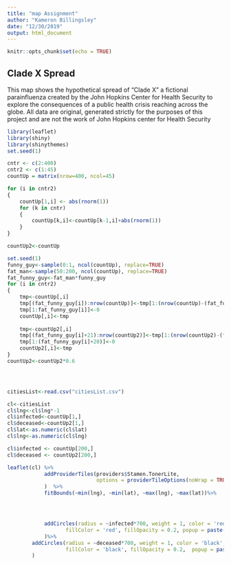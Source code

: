 ---
title: "map Assignment"
author: "Kameron Billingsley"
date: "12/30/2019"
output: html_document
---

```{r setup, include=FALSE}
knitr::opts_chunk$set(echo = TRUE)
```

## Clade X Spread

This map shows the hypothetical spread of "Clade X" a fictional parainfluenza created by the John Hopkins Center for Health Security to explore the consequences of a public health crisis reaching across the globe. All data are original, generated strictly for the purposes of this project and are not the work of John Hopkins center for Health Security

```{r leaf, echo=FALSE, warning=FALSE}

library(leaflet)
library(shiny)
library(shinythemes)
set.seed(1)

cntr <- c(2:400)
cntr2 <- c(1:45)
countUp = matrix(nrow=400, ncol=45)

for (i in cntr2)
{
    countUp[1,i] <- abs(rnorm(1))
    for (k in cntr)
    {
        countUp[k,i]<-countUp[k-1,i]+abs(rnorm(1))
    }
}

countUp2<-countUp

set.seed(1)
funny_guy<-sample(0:1, ncol(countUp), replace=TRUE)
fat_man<-sample(50:200, ncol(countUp), replace=TRUE)
fat_funny_guy<-fat_man*funny_guy
for (i in cntr2)
{
    tmp<-countUp[,i]
    tmp[(fat_funny_guy[i]):nrow(countUp)]<-tmp[1:(nrow(countUp)-(fat_funny_guy[i]+1))]
    tmp[1:fat_funny_guy[i]]<-0
    countUp[,i]<-tmp
    
    tmp<-countUp2[,i]
    tmp[(fat_funny_guy[i]+21):nrow(countUp2)]<-tmp[1:(nrow(countUp2)-(fat_funny_guy[i]+20))]
    tmp[1:(fat_funny_guy[i]+20)]<-0
    countUp2[,i]<-tmp
}
countUp2<-countUp2*0.6




citiesList<-read.csv("citiesList.csv")

cl<-citiesList
cl$lng<-cl$lng*-1
cl$infected<-countUp[1,]
cl$deceased<-countUp2[1,]
cl$lat<-as.numeric(cl$lat)
cl$lng<-as.numeric(cl$lng)

cl$infected <- countUp[200,]
cl$deceased <- countUp2[200,]

leaflet(cl) %>%
            addProviderTiles(providers$Stamen.TonerLite,
                             options = providerTileOptions(noWrap = TRUE)
            )  %>%
            fitBounds(~min(lng), ~min(lat), ~max(lng), ~max(lat))%>%




            addCircles(radius = ~infected*700, weight = 1, color = 'red',
                   fillColor = 'red', fillOpacity = 0.2, popup = paste(cl$city,"| % infected:",as.character(round((cl$infected/7),3))), lat = ~lat, lng = ~lng
            )%>%
        addCircles(radius = ~deceased*700, weight = 1, color = 'black',
                   fillColor = 'black', fillOpacity = 0.2,  popup = paste(cl$city,"| %of infected deceased:",as.character(round((cl$deceased/cl$infected)*100,3))), lat = ~lat, lng = ~lng
        )
```
